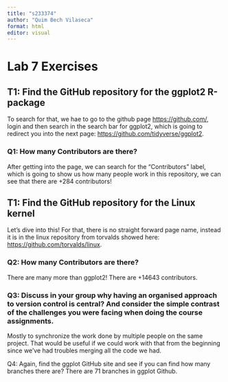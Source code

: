 ```yaml
---
title: "s233374"
author: "Quim Bech Vilaseca"
format: html
editor: visual
---
```


# Lab 7 Exercises

## T1: Find the GitHub repository for the ggplot2 R-package

To search for that, we hae to go to the github page <https://github.com/>, login and then search in the search bar for ggplot2, which is going to redirect you into the next page: <https://github.com/tidyverse/ggplot2>.

### Q1: How many Contributors are there?

After getting into the page, we can search for the "Contributors" label, which is going to show us how many people work in this repository, we can see that there are +284 contributors!

## T1: Find the GitHub repository for the Linux kernel

Let's dive into this! For that, there is no straight forward page name, instead it is in the linux repository from torvalds showed here: <https://github.com/torvalds/linux>.

### Q2: How many Contributors are there?

There are many more than ggplot2! There are +14643 contributors.

### Q3: Discuss in your group why having an organised approach to version control is central? And consider the simple contrast of the challenges you were facing when doing the course assignments.
Mostly to synchronize the work done by multiple people on the same project.
That would be useful if we could work with that from the beginning since we've had troubles merging all the code we had.

Q4: Again, find the ggplot GitHub site and see if you can find how many branches there are?
There are 71 branches in ggplot Github.
















